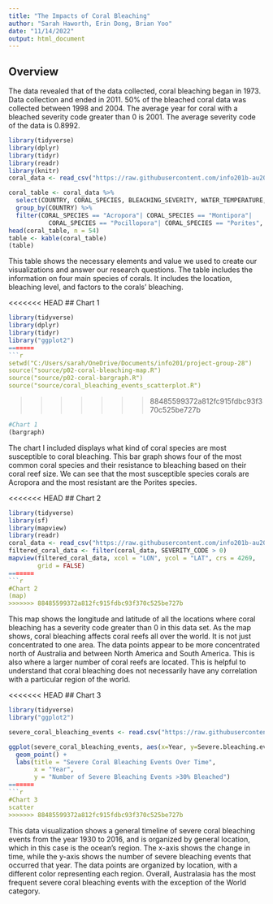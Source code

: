 ```yaml
---
title: "The Impacts of Coral Bleaching"
author: "Sarah Haworth, Erin Dong, Brian Yoo"
date: "11/14/2022"
output: html_document
---
```


## Overview
The data revealed that of the data collected, coral bleaching began in 1973.
Data collection and ended in 2011. 50% of the bleached coral data was collected 
between 1998 and 2004. The average year for coral with a bleached severity code
greater than 0 is 2001. The average severity code of the data is 0.8992.

```r
library(tidyverse)
library(dplyr)
library(tidyr)
library(readr)
library(knitr)
coral_data <- read_csv("https://raw.githubusercontent.com/info201b-au2022/project-group-28/main/data/CoralBleaching.csv")

coral_table <- coral_data %>% 
  select(COUNTRY, CORAL_SPECIES, BLEACHING_SEVERITY, WATER_TEMPERATURE, OTHER_FACTORS) %>% 
  group_by(COUNTRY) %>% 
  filter(CORAL_SPECIES == "Acropora"| CORAL_SPECIES == "Montipora"|
           CORAL_SPECIES == "Pocillopora"| CORAL_SPECIES == "Porites", na.rm = TRUE) %>% 
head(coral_table, n = 54)
table <- kable(coral_table)
(table)
```

This table shows the necessary elements and value we used to create our visualizations and 
answer our research questions. The table includes the information on four main species of
corals. It includes the location, bleaching level, and factors to the corals' bleaching.

<<<<<<< HEAD
## Chart 1
```r
library(tidyverse)
library(dplyr)
library(tidyr)
library("ggplot2") 
=======
```r
setwd("C:/Users/sarah/OneDrive/Documents/info201/project-group-28")
source("source/p02-coral-bleaching-map.R")
source("source/p02-coral-bargraph.R")
source("source/coral_bleaching_events_scatterplot.R")
```
>>>>>>> 88485599372a812fc915fdbc93f370c525be727b


```r
#Chart 1
(bargraph)
```

The chart I included displays what kind of coral species are most susceptible to coral
bleaching. This bar graph shows four of the most common coral species and their resistance
to bleaching based on their coral reef size. We can see that the most susceptible species corals are Acropora and the most resistant are the Porites species.

<<<<<<< HEAD
## Chart 2
```r
library(tidyverse)
library(sf)
library(mapview)
library(readr)
coral_data <- read_csv("https://raw.githubusercontent.com/info201b-au2022/project-group-28/main/data/CoralBleaching.csv")
filtered_coral_data <- filter(coral_data, SEVERITY_CODE > 0)
mapview(filtered_coral_data, xcol = "LON", ycol = "LAT", crs = 4269, 
        grid = FALSE)
=======
```r
#Chart 2
(map)
>>>>>>> 88485599372a812fc915fdbc93f370c525be727b
```

This map shows the longitude and latitude of all the locations where coral bleaching has a
severity code greater than 0 in this data set. As the map shows, coral bleaching affects
coral reefs all over the world. It is not just concentrated to one area. The data points
appear to be more concentrated north of Australia and between North America and South
America. This is also where a larger number of coral reefs are located. This is helpful to
understand that coral bleaching does not necessarily have any correlation with a particular
region of the world.

<<<<<<< HEAD
## Chart 3
```r
library(tidyverse)
library("ggplot2")

severe_coral_bleaching_events <- read.csv("https://raw.githubusercontent.com/info201b-au2022/project-group-28/main/data/coral-bleaching-events.csv")

ggplot(severe_coral_bleaching_events, aes(x=Year, y=Severe.bleaching.events...30..bleached., color=Entity)) +
  geom_point() +
  labs(title = "Severe Coral Bleaching Events Over Time",
       x = "Year",
       y = "Number of Severe Bleaching Events >30% Bleached")
=======
```r
#Chart 3
scatter
>>>>>>> 88485599372a812fc915fdbc93f370c525be727b
```

This data visualization shows a general timeline of severe coral bleaching events from the year 1930 to 2016, and is organized by general location, which in this case is the ocean's region. The x-axis shows the change in time, while the y-axis shows the number of severe bleaching events that occurred that year. The data points are organized by location, with a different color representing each region. Overall, Australasia has the most frequent severe coral bleaching events with the exception of the World category.
